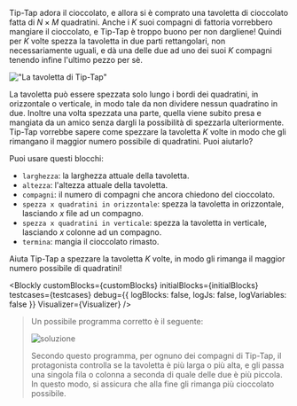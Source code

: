 
Tip-Tap adora il cioccolato, e allora si è comprato una tavoletta di cioccolato fatta di $N \times M$ quadratini.
Anche i $K$ suoi compagni di fattoria vorrebbero mangiare il cioccolato, e Tip-Tap è troppo buono per non dargliene!
Quindi per $K$ volte spezza la tavoletta in due parti rettangolari, non necessariamente uguali, e dà una delle due ad uno dei suoi $K$ compagni tenendo infine l'ultimo pezzo per sè.

!["La tavoletta di Tip-Tap"](lorenzo.jpg "Il cioccolato non è mai troppo!")

La tavoletta può essere spezzata solo lungo i bordi dei quadratini, in orizzontale o verticale, in modo tale da non dividere nessun quadratino in due.
Inoltre una volta spezzata una parte, quella viene subito presa e mangiata da un amico senza dargli la possibilità di spezzarla ulteriormente.
Tip-Tap vorrebbe sapere come spezzare la tavoletta $K$ volte in modo che gli rimangano il maggior numero possibile di quadratini. Puoi aiutarlo?

Puoi usare questi blocchi:

- `larghezza`: la larghezza attuale della tavoletta.
- `altezza`: l'altezza attuale della tavoletta.
- `compagni`: il numero di compagni che ancora chiedono del cioccolato.
- `spezza x quadratini in orizzontale`: spezza la tavoletta in orizzontale, lasciando $x$ file ad un compagno.
- `spezza x quadratini in verticale`: spezza la tavoletta in verticale, lasciando $x$ colonne ad un compagno.
- `termina`: mangia il cioccolato rimasto.

Aiuta Tip-Tap a spezzare la tavoletta $K$ volte, in modo gli rimanga il maggior numero possibile di quadratini!

<Blockly
  customBlocks={customBlocks}
  initialBlocks={initialBlocks}
  testcases={testcases}
  debug={{ logBlocks: false, logJs: false, logVariables: false }}
  Visualizer={Visualizer}
/>

> Un possibile programma corretto è il seguente:
>
> ![soluzione](sol.png)
>
> Secondo questo programma, per ognuno dei compagni di Tip-Tap, il protagonista
> controlla se la tavoletta è più larga o più alta, e gli passa una singola fila
> o colonna a seconda di quale delle due è più piccola. In questo modo, si
> assicura che alla fine gli rimanga più cioccolato possibile.
